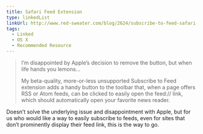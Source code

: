 ```yaml
---
title: Safari Feed Extension
type: linkedList
linkUrl: http://www.red-sweater.com/blog/2624/subscribe-to-feed-safari-extension
tags:
  - Linked
  - OS X
  - Recommended Resource
---
```


> I’m disappointed by Apple’s decision to remove the button, but when life hands you lemons…
> 
> My beta-quality, more-or-less unsupported Subscribe to Feed extension adds a handy button to the toolbar that, when a page offers RSS or Atom feeds, can be clicked to easily open the feed:// link, which should automatically open your favorite news reader.

Doesn’t solve the underlying issue and disappointment with Apple, but for us who would like a way to easily subscribe to feeds, even for sites that don’t prominently display their feed link, this is the way to go.
